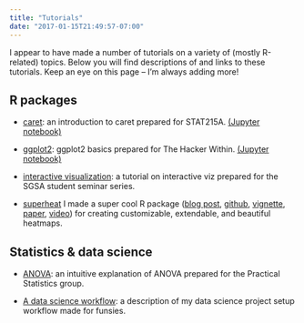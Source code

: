 ```yaml
---
title: "Tutorials"
date: "2017-01-15T21:49:57-07:00"
---
```


I appear to have made a number of tutorials on a variety of (mostly R-related) topics. Below you will find descriptions of and links to these tutorials. Keep an eye on this page -- I'm always adding more!


## R packages

- [caret](http://www.rebeccabarter.com/blog/2017-11-17-caret_tutorial/): an introduction to caret prepared for STAT215A. [(Jupyter notebook)](https://github.com/rlbarter/STAT-215A-Fall-2017/tree/master/week11)

- [ggplot2](http://www.rebeccabarter.com/blog/2017-11-17-ggplot2_tutorial/): ggplot2 basics prepared for The Hacker Within. [(Jupyter notebook)](https://github.com/rlbarter/ggplot2-thw)

- [interactive visualization](http://www.rebeccabarter.com/blog/2017-04-20-interactive/): a tutorial on interactive viz prepared for the SGSA student seminar series.

- [superheat](https://rlbarter.github.io/superheat/) I made a super cool R package ([blog post](../blog/2017-02-02-superheat-example/index.html), [github](https://github.com/rlbarter/superheat), [vignette](https://rlbarter.github.io/superheat/), [paper](https://arxiv.org/abs/1512.01524), [video](https://channel9.msdn.com/Events/useR-international-R-User-conference/useR2016/Superheat-Supervised-heatmaps-for-visualizing-complex-data/player)) for creating customizable, extendable, and beautiful heatmaps.


## Statistics & data science

- [ANOVA](http://www.rebeccabarter.com/blog/2017-02-17-anova/): an intuitive explanation of ANOVA prepared for the Practical Statistics group.

- [A data science workflow](http://www.rebeccabarter.com/blog/2017-08-16-data-science-workflow/): a description of my data science project setup workflow made for funsies.




